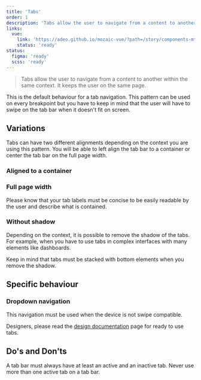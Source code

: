 ```yaml
---
title: 'Tabs'
order: 1
description: 'Tabs allow the user to navigate from a content to another within the same context. It keeps the user on the same page.'
links:
  vue:
    link: 'https://adeo.github.io/mozaic-vue/?path=/story/components-mtab'
    status: 'ready'
status:
  figma: 'ready'
  scss: 'ready'
---
```


> Tabs allow the user to navigate from a content to another within the same context. It keeps the user on the same page.

<Preview path="tabs-default" nude />

<Highlight theme="tips" title="Good to know">

This is the default behaviour for a tab navigation. This pattern can be used on every breakpoint but you have to keep in mind that the user will have to swipe on the tab bar when it doesn't fit on screen.

</Highlight>

## Variations

Tabs can have two different alignments depending on the context you are using this pattern. You will be able to left align the tab bar to a container or center the tab bar on the full page width.

### Aligned to a container

<Preview path="tabs-container" nude />

### Full page width

<Preview path="tabs-fullwidth" nude />

<Highlight theme="warning" title="Label length">

Please know that your tab labels must be concise to be easily readable by the user and describe what is contained.

</Highlight>

### Without shadow

Depending on the context, it is possible to remove the shadow of the tabs. For example, when you have to use tabs in complex interfaces with many elements like dashboards.

<Highlight theme="warning" title="Be aware">
  Keep in mind that tabs must be stacked with bottom elements when you remove
  the shadow.
</Highlight>

<Preview path="tabs-no-shadow" nude />

## Specific behaviour

### Dropdown navigation

This navigation must be used when the device is not swipe compatible.

<Preview path="tabs-dropdown" nude />

<Highlight theme="tips" title="Tip for designers">

Designers, please read the [design documentation](/Components/Tabs/design/) page for ready to use tabs.

</Highlight>

## Do's and Don'ts

<HintItem>
  A tab bar must always have at least an active and an inactive tab.
</HintItem>
<HintItem dont>Never use more than one active tab on a tab bar.</HintItem>
